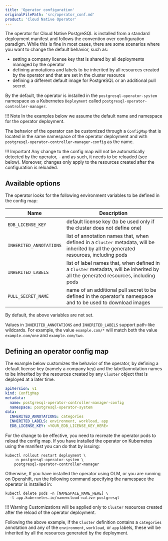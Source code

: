 ```yaml
---
title: 'Operator configuration'
originalFilePath: 'src/operator_conf.md'
product: 'Cloud Native Operator'
---
```


The operator for Cloud Native PostgreSQL is installed from a standard
deployment manifest and follows the convention over configuration paradigm.
While this is fine in most cases, there are some scenarios where you want
to change the default behavior, such as:

- setting a company license key that is shared by all deployments managed
  by the operator
- defining annotations and labels to be inherited by all resources created
  by the operator and that are set in the cluster resource
- defining a different default image for PostgreSQL or an additional pull secret

By the default, the operator is installed in the `postgresql-operator-system`
namespace as a Kubernetes `Deployment` called `postgresql-operator-controller-manager`.

!!! Note
    In the examples below we assume the default name and namespace for the operator deployment.

The behavior of the operator can be customized through a `ConfigMap` that
is located in the same namespace of the operator deployment and with
`postgresql-operator-controller-manager-config` as the name.

!!! Important
    Any change to the config map will not be automatically detected by the operator,
    - and as such, it needs to be reloaded (see below). Moreover, changes only
    apply to the resources created after the configuration is reloaded.

## Available options

The operator looks for the following environment variables to be defined in the config map:

Name | Description
---- | -----------
`EDB_LICENSE_KEY` | default license key (to be used only if the cluster does not define one)
`INHERITED_ANNOTATIONS` | list of annotation names that, when defined in a `Cluster` metadata, will be inherited by all the generated resources, including pods
`INHERITED_LABELS` | list of label names that, when defined in a `Cluster` metadata, will be inherited by all the generated resources, including pods
`PULL_SECRET_NAME` | name of an additional pull secret to be defined in the operator's namespace and to be used to download images

By default, the above variables are not set.

Values in `INHERITED_ANNOTATIONS` and `INHERITED_LABELS` support path-like wildcards. For example, the value `example.com/*` will match
both the value `example.com/one` and `example.com/two`.

## Defining an operator config map

The example below customizes the behavior of the operator, by defining a
default license key (namely a company key) and the label/annotation names to be
inherited by the resources created by any `Cluster` object that is deployed
at a later time.

```yaml
apiVersion: v1
kind: ConfigMap
metadata:
  name: postgresql-operator-controller-manager-config
  namespace: postgresql-operator-system
data:
  INHERITED_ANNOTATIONS: categories
  INHERITED_LABELS: environment, workload, app
  EDB_LICENSE_KEY: <YOUR_EDB_LICENSE_KEY_HERE>
```

For the change to be effective, you need to recreate the operator pods to
reload the config map. If you have installed the operator on Kubernetes
using the manifest you can do that by issuing:

```shell
kubectl rollout restart deployment \
    -n postgresql-operator-system \
    postgresql-operator-controller-manager
```

Otherwise, If you have installed the operator using OLM, or you are running on
Openshift, run the following command specifying the namespace the operator is
installed in:

```shell
kubectl delete pods -n [NAMESPACE_NAME_HERE] \
  -l app.kubernetes.io/name=cloud-native-postgresql
```

!!! Warning
    Customizations will be applied only to `Cluster` resources created
    after the reload of the operator deployment. 

Following the above example, if the `Cluster` definition contains a `categories`
annotation and any of the `environment`, `workload`, or `app` labels, these will
be inherited by all the resources generated by the deployment.
